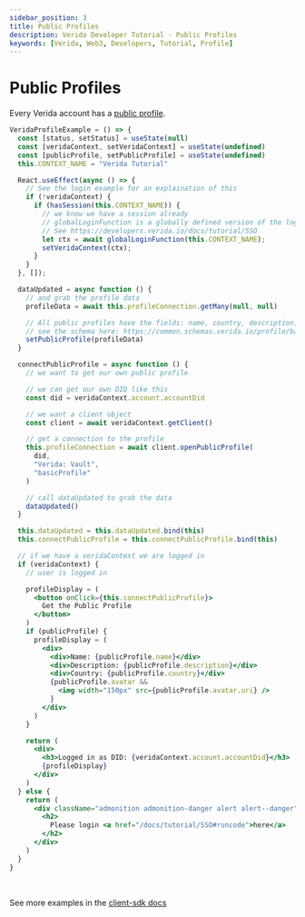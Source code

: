 ```yaml
---
sidebar_position: 3
title: Public Profiles
description: Verida Developer Tutorial - Public Profiles
keywords: [Verida, Web3, Developers, Tutorial, Profile]
---
```


# Public Profiles

Every Verida account has a [public profile](/client-sdk/profiles.md).

```jsx live
VeridaProfileExample = () => {
  const [status, setStatus] = useState(null)
  const [veridaContext, setVeridaContext] = useState(undefined)
  const [publicProfile, setPublicProfile] = useState(undefined)
  this.CONTEXT_NAME = "Verida Tutorial"

  React.useEffect(async () => {
    // See the login example for an explaination of this
    if (!veridaContext) {
      if (hasSession(this.CONTEXT_NAME)) {
        // we know we have a session already
        // globalLoginFunction is a globally defined version of the login function 
        // See https://developers.verida.io/docs/tutorial/SSO
        let ctx = await globalLoginFunction(this.CONTEXT_NAME);
        setVeridaContext(ctx);
      }
    }
  }, []);

  dataUpdated = async function () {
    // and grab the profile data
    profileData = await this.profileConnection.getMany(null, null)

    // All public profiles have the fields: name, country, description, avatar.uri
    // see the schema here: https://common.schemas.verida.io/profile/basicProfile/latest/schema.json
    setPublicProfile(profileData)
  }

  connectPublicProfile = async function () {
    // we want to get our own public profile

    // we can get our own DID like this
    const did = veridaContext.account.accountDid

    // we want a client object
    const client = await veridaContext.getClient()

    // get a connection to the profile
    this.profileConnection = await client.openPublicProfile(
      did,
      "Verida: Vault",
      "basicProfile"
    )

    // call dataUpdated to grab the data
    dataUpdated()
  }

  this.dataUpdated = this.dataUpdated.bind(this)
  this.connectPublicProfile = this.connectPublicProfile.bind(this)

  // if we have a veridaContext we are logged in
  if (veridaContext) {
    // user is logged in

    profileDisplay = (
      <button onClick={this.connectPublicProfile}>
        Get the Public Profile
      </button>
    )
    if (publicProfile) {
      profileDisplay = (
        <div>
          <div>Name: {publicProfile.name}</div>
          <div>Description: {publicProfile.description}</div>
          <div>Country: {publicProfile.country}</div>
          {publicProfile.avatar && 
            <img width="150px" src={publicProfile.avatar.uri} />
          }
        </div>
      )
    }

    return (
      <div>
        <h3>Logged in as DID: {veridaContext.account.accountDid}</h3>
        {profileDisplay}
      </div>
    )
  } else {
    return (
      <div className="admonition admonition-danger alert alert--danger">
        <h2>
          Please login <a href="/docs/tutorial/SSO#runcode">here</a>
        </h2>
      </div>
    )
  }
}
```

<!-- this is a target so we can link to the end of the code block -->

<a name="runcode">&nbsp;</a>

See more examples in the [client-sdk docs](../client-sdk/profiles.md)
